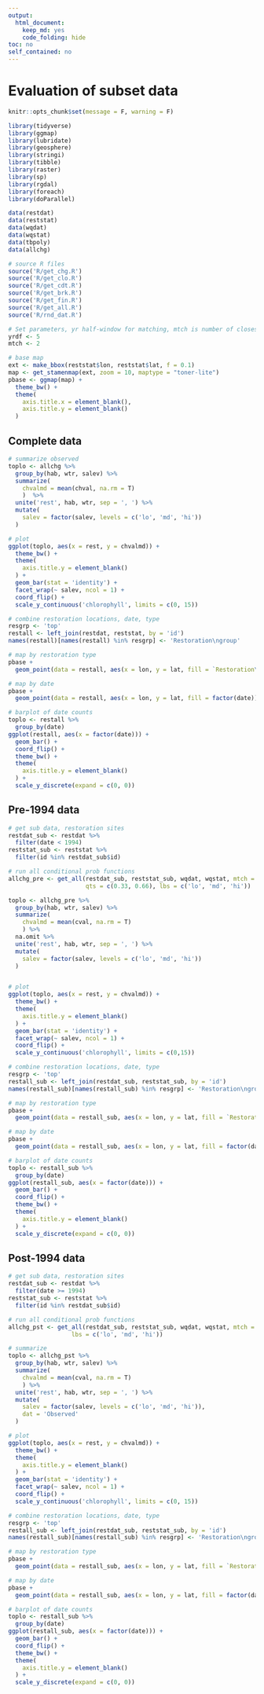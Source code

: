 ```yaml
---
output:
  html_document:
    keep_md: yes
    code_folding: hide
toc: no
self_contained: no
---
```

  
# Evaluation of subset data{.tabset}

```r
knitr::opts_chunk$set(message = F, warning = F)

library(tidyverse)
library(ggmap)
library(lubridate)
library(geosphere)
library(stringi)
library(tibble)
library(raster)
library(sp)
library(rgdal)
library(foreach)
library(doParallel)

data(restdat)
data(reststat)
data(wqdat)
data(wqstat)
data(tbpoly)
data(allchg)

# source R files
source('R/get_chg.R')
source('R/get_clo.R')
source('R/get_cdt.R')
source('R/get_brk.R')
source('R/get_fin.R')
source('R/get_all.R')
source('R/rnd_dat.R')

# Set parameters, yr half-window for matching, mtch is number of closest matches
yrdf <- 5
mtch <- 2

# base map
ext <- make_bbox(reststat$lon, reststat$lat, f = 0.1)
map <- get_stamenmap(ext, zoom = 10, maptype = "toner-lite")
pbase <- ggmap(map) +
  theme_bw() +
  theme(
    axis.title.x = element_blank(),
    axis.title.y = element_blank()
  )
```

## Complete data

```r
# summarize observed
toplo <- allchg %>% 
  group_by(hab, wtr, salev) %>% 
  summarize(
    chvalmd = mean(chval, na.rm = T)
    )  %>% 
  unite('rest', hab, wtr, sep = ', ') %>% 
  mutate(
    salev = factor(salev, levels = c('lo', 'md', 'hi')) 
  )

# plot
ggplot(toplo, aes(x = rest, y = chvalmd)) + 
  theme_bw() + 
  theme(
    axis.title.y = element_blank()
  ) +
  geom_bar(stat = 'identity') +
  facet_wrap(~ salev, ncol = 1) + 
  coord_flip() +
  scale_y_continuous('chlorophyll', limits = c(0, 15))
```

```r
# combine restoration locations, date, type
resgrp <- 'top'
restall <- left_join(restdat, reststat, by = 'id')
names(restall)[names(restall) %in% resgrp] <- 'Restoration\ngroup'

# map by restoration type
pbase +
  geom_point(data = restall, aes(x = lon, y = lat, fill = `Restoration\ngroup`), size = 4, pch = 21)

# map by date
pbase +
  geom_point(data = restall, aes(x = lon, y = lat, fill = factor(date)), size = 4, pch = 21)

# barplot of date counts
toplo <- restall %>% 
  group_by(date)
ggplot(restall, aes(x = factor(date))) + 
  geom_bar() + 
  coord_flip() + 
  theme_bw() + 
  theme(
    axis.title.y = element_blank()
  ) +
  scale_y_discrete(expand = c(0, 0))
```

## Pre-1994 data

```r
# get sub data, restoration sites
restdat_sub <- restdat %>% 
  filter(date < 1994)
reststat_sub <- reststat %>% 
  filter(id %in% restdat_sub$id)

# run all conditional prob functions
allchg_pre <- get_all(restdat_sub, reststat_sub, wqdat, wqstat, mtch = mtch, yrdf = yrdf, resgrp = 'top', 
                      qts = c(0.33, 0.66), lbs = c('lo', 'md', 'hi'))

toplo <- allchg_pre %>% 
  group_by(hab, wtr, salev) %>% 
  summarize(
    chvalmd = mean(cval, na.rm = T)
    ) %>% 
  na.omit %>% 
  unite('rest', hab, wtr, sep = ', ') %>% 
  mutate(
    salev = factor(salev, levels = c('lo', 'md', 'hi')) 
  )


# plot
ggplot(toplo, aes(x = rest, y = chvalmd)) + 
  theme_bw() + 
  theme(
    axis.title.y = element_blank()
  ) +
  geom_bar(stat = 'identity') +
  facet_wrap(~ salev, ncol = 1) + 
  coord_flip() +
  scale_y_continuous('chlorophyll', limits = c(0,15))
```

```r
# combine restoration locations, date, type
resgrp <- 'top'
restall_sub <- left_join(restdat_sub, reststat_sub, by = 'id')
names(restall_sub)[names(restall_sub) %in% resgrp] <- 'Restoration\ngroup'

# map by restoration type
pbase +
  geom_point(data = restall_sub, aes(x = lon, y = lat, fill = `Restoration\ngroup`), size = 4, pch = 21)

# map by date
pbase +
  geom_point(data = restall_sub, aes(x = lon, y = lat, fill = factor(date)), size = 4, pch = 21)

# barplot of date counts
toplo <- restall_sub %>% 
  group_by(date)
ggplot(restall_sub, aes(x = factor(date))) + 
  geom_bar() + 
  coord_flip() + 
  theme_bw() + 
  theme(
    axis.title.y = element_blank()
  ) +
  scale_y_discrete(expand = c(0, 0))
```

## Post-1994 data

```r
# get sub data, restoration sites
restdat_sub <- restdat %>% 
  filter(date >= 1994)
reststat_sub <- reststat %>% 
  filter(id %in% restdat_sub$id)

# run all conditional prob functions
allchg_pst <- get_all(restdat_sub, reststat_sub, wqdat, wqstat, mtch = mtch, yrdf = yrdf, resgrp = 'top', qts = c(0.33, 0.66), 
                  lbs = c('lo', 'md', 'hi'))

# summarize
toplo <- allchg_pst %>% 
  group_by(hab, wtr, salev) %>% 
  summarize(
    chvalmd = mean(cval, na.rm = T)
    ) %>% 
  unite('rest', hab, wtr, sep = ', ') %>% 
  mutate(
    salev = factor(salev, levels = c('lo', 'md', 'hi')), 
    dat = 'Observed'
  )

# plot
ggplot(toplo, aes(x = rest, y = chvalmd)) + 
  theme_bw() + 
  theme(
    axis.title.y = element_blank()
  ) +
  geom_bar(stat = 'identity') +
  facet_wrap(~ salev, ncol = 1) + 
  coord_flip() +
  scale_y_continuous('chlorophyll', limits = c(0, 15))
```

```r
# combine restoration locations, date, type
resgrp <- 'top'
restall_sub <- left_join(restdat_sub, reststat_sub, by = 'id')
names(restall_sub)[names(restall_sub) %in% resgrp] <- 'Restoration\ngroup'

# map by restoration type
pbase +
  geom_point(data = restall_sub, aes(x = lon, y = lat, fill = `Restoration\ngroup`), size = 4, pch = 21)

# map by date
pbase +
  geom_point(data = restall_sub, aes(x = lon, y = lat, fill = factor(date)), size = 4, pch = 21)

# barplot of date counts
toplo <- restall_sub %>% 
  group_by(date)
ggplot(restall_sub, aes(x = factor(date))) + 
  geom_bar() + 
  coord_flip() + 
  theme_bw() + 
  theme(
    axis.title.y = element_blank()
  ) +
  scale_y_discrete(expand = c(0, 0))
```
